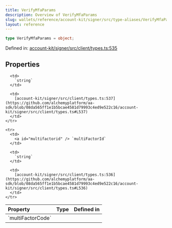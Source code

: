 ```yaml
---
title: VerifyMfaParams
description: Overview of VerifyMfaParams
slug: wallets/reference/account-kit/signer/src/type-aliases/VerifyMfaParams
layout: reference
---
```


```ts
type VerifyMfaParams = object;
```

Defined in: [account-kit/signer/src/client/types.ts:535](https://github.com/alchemyplatform/aa-sdk/blob/08da565ff1e1b5bcae4581d79993c4ed9e522c16/account-kit/signer/src/client/types.ts#L535)

## Properties

<table>
  <thead>
    <tr>
      <th align="left">Property</th>
      <th align="left">Type</th>
      <th align="left">Defined in</th>
    </tr>
  </thead>

  <tbody>
    <tr>
      <td>
        <a id="multifactorcode" /> `multiFactorCode`
      </td>

      <td>
        `string`
      </td>

      <td>
        [account-kit/signer/src/client/types.ts:537](https://github.com/alchemyplatform/aa-sdk/blob/08da565ff1e1b5bcae4581d79993c4ed9e522c16/account-kit/signer/src/client/types.ts#L537)
      </td>
    </tr>

    <tr>
      <td>
        <a id="multifactorid" /> `multiFactorId`
      </td>

      <td>
        `string`
      </td>

      <td>
        [account-kit/signer/src/client/types.ts:536](https://github.com/alchemyplatform/aa-sdk/blob/08da565ff1e1b5bcae4581d79993c4ed9e522c16/account-kit/signer/src/client/types.ts#L536)
      </td>
    </tr>

  </tbody>
</table>
